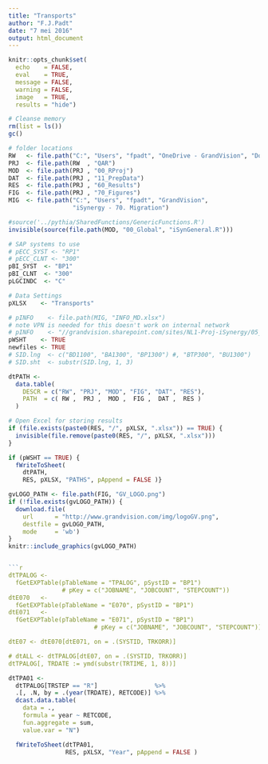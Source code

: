 ```yaml
---
title: "Transports"
author: "F.J.Padt"
date: "7 mei 2016"
output: html_document
---
```



```r
knitr::opts_chunk$set(
  echo    = FALSE,
  eval    = TRUE,
  message = FALSE,
  warning = FALSE,
  image   = TRUE,
  results = "hide")

# Cleanse memory
rm(list = ls())
gc()

# folder locations
RW   <- file.path("C:", "Users", "fpadt", "OneDrive - GrandVision", "Documents", "RW")
PRJ  <- file.path(RW  , "QAR")
MOD  <- file.path(PRJ , "00_RProj")
DAT  <- file.path(PRJ , "11_PrepData")
RES  <- file.path(PRJ , "60_Results")
FIG  <- file.path(PRJ , "70_Figures")
MIG  <- file.path("C:", "Users", "fpadt", "GrandVision", 
                  "iSynergy - 70. Migration") 

#source('../pythia/SharedFunctions/GenericFunctions.R')
invisible(source(file.path(MOD, "00_Global", "iSynGeneral.R")))

# SAP systems to use
# pECC_SYST <- "RP1"
# pECC_CLNT <- "300"
pBI_SYST  <- "BP1"
pBI_CLNT  <- "300"
pLGCINDC  <- "C"

# Data Settings
pXLSX    <- "Transports" 

# pINFO    <- file.path(MIG, "INFO_MD.xlsx") 
# note VPN is needed for this doesn't work on internal network
# pINFO    <- "//grandvision.sharepoint.com/sites/NL1-Proj-iSynergy/05_CoE/90%20BI/INFOtst.xlsx"
pWSHT    <- TRUE
newfiles <- TRUE
# SID.lng  <- c("BD1100", "BA1300", "BP1300") #, "BTP300", "BU1300")
# SID.sht  <- substr(SID.lng, 1, 3)

dtPATH <- 
  data.table(
    DESCR = c("RW", "PRJ", "MOD", "FIG", "DAT", "RES"),
    PATH  = c( RW ,  PRJ ,  MOD ,  FIG ,  DAT ,  RES )
  )

# Open Excel for storing results
if (file.exists(paste0(RES, "/", pXLSX, ".xlsx")) == TRUE) {
  invisible(file.remove(paste0(RES, "/", pXLSX, ".xlsx")))
}

if (pWSHT == TRUE) {
  fWriteToSheet(
    dtPATH, 
    RES, pXLSX, "PATHS", pAppend = FALSE )}

gvLOGO_PATH <- file.path(FIG, "GV_LOGO.png") 
if (!file.exists(gvLOGO_PATH)) {
  download.file(
    url      = "http://www.grandvision.com/img/logoGV.png",
    destfile = gvLOGO_PATH,
    mode     = 'wb')
}
knitr::include_graphics(gvLOGO_PATH)


```r
dtTPALOG <- 
  fGetEXPTable(pTableName = "TPALOG", pSystID = "BP1") 
               # pKey = c("JOBNAME", "JOBCOUNT", "STEPCOUNT"))
dtE070   <- 
  fGetEXPTable(pTableName = "E070", pSystID = "BP1")
dtE071   <- 
  fGetEXPTable(pTableName = "E071", pSystID = "BP1")
                        # pKey = c("JOBNAME", "JOBCOUNT", "STEPCOUNT"))

dtE07 <- dtE070[dtE071, on = .(SYSTID, TRKORR)]

# dtALL <- dtTPALOG[dtE07, on = .(SYSTID, TRKORR)] 
dtTPALOG[, TRDATE := ymd(substr(TRTIME, 1, 8))] 
```

```r
dtTPA01 <- 
  dtTPALOG[TRSTEP == "R"]                %>%
  .[, .N, by = .(year(TRDATE), RETCODE)] %>%
  dcast.data.table(
    data = ., 
    formula = year ~ RETCODE,
    fun.aggregate = sum,
    value.var = "N")

  fWriteToSheet(dtTPA01, 
                RES, pXLSX, "Year", pAppend = FALSE )    
```